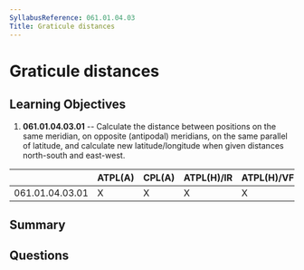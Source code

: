 ```yaml
---
SyllabusReference: 061.01.04.03
Title: Graticule distances
---
```


# Graticule distances

## Learning Objectives

1.  **061.01.04.03.01** -- Calculate the distance between positions on the same
    meridian, on opposite (antipodal) meridians, on the same parallel of
    latitude, and calculate new latitude/longitude when given distances
    north-south and east-west.

|                 | ATPL(A) | CPL(A) | ATPL(H)/IR | ATPL(H)/VFR | CPL(H) | IR | CBIR(A) |
| --------------- | ------- | ------ | ---------- | ----------- | ------ | -- | ------- |
| 061.01.04.03.01 | X       | X      | X          | X           | X      |    |         |

## Summary

## Questions
